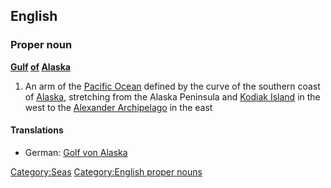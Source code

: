 ==English==
{{wikipedia}}

===Proper noun===
'''[[gulf|Gulf]] [[of]] [[Alaska]]'''

# An arm of the [[Pacific Ocean]] defined by the curve of the southern coast of [[Alaska]], stretching from the Alaska Peninsula and [[Kodiak Island]] in the west to the [[Alexander Archipelago]] in the east

====Translations====
*German: [[Golf von Alaska]] {{m}}
[[Category:Seas]]
[[Category:English proper nouns]]